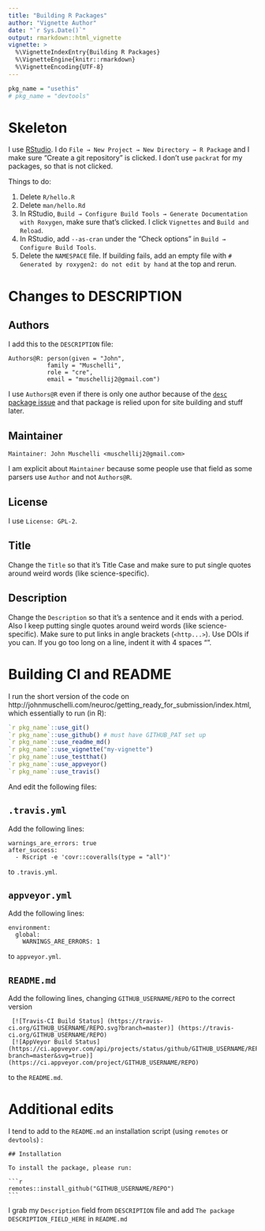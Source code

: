 ```yaml
---
title: "Building R Packages"
author: "Vignette Author"
date: "`r Sys.Date()`"
output: rmarkdown::html_vignette
vignette: >
  %\VignetteIndexEntry{Building R Packages}
  %\VignetteEngine{knitr::rmarkdown}
  %\VignetteEncoding{UTF-8}
---
```


```r
pkg_name = "usethis"
# pkg_name = "devtools"
```


# Skeleton

I use [RStudio](https://www.rstudio.com/).  I do `File → New Project → New Directory → R Package` and I make sure "Create a git repository" is clicked.  I don't use `packrat` for my packages, so that is not clicked.

Things to do:

1.  Delete `R/hello.R`
2.  Delete `man/hello.Rd`
3.  In RStudio, `Build → Configure Build Tools → Generate Documentation with Roxygen`, make sure that's clicked.  I click `Vignettes` and `Build and Reload`. 
4.  In RStudio, add `--as-cran` under the "Check options" in `Build → Configure Build Tools`.
5.  Delete the `NAMESPACE` file.  If building fails, add an empty file with `# Generated by roxygen2: do not edit by hand` at the top and rerun.

# Changes to DESCRIPTION

## Authors

I add this to the `DESCRIPTION` file:
```
Authors@R: person(given = "John",
           family = "Muschelli",
           role = "cre",
           email = "muschellij2@gmail.com")
```

I use `Authors@R` even if there is only one author because of the [`desc` package issue](https://github.com/r-lib/desc/issues/44) and that package is relied upon for site building and stuff later.

## Maintainer

```
Maintainer: John Muschelli <muschellij2@gmail.com>
```

I am explicit about `Maintainer` because some people use that field as some parsers use `Author` and not `Authors@R`.

## License

I use `License: GPL-2`. 

## Title

Change the `Title` so that it's Title Case and make sure to put single quotes around weird words (like science-specific).  


## Description

Change the `Description` so that it's a sentence and it ends with a period.  Also I keep putting single quotes around weird words (like science-specific).  Make sure to put links in angle brackets (`<http...>`).  Use DOIs if you can.  If you go too long on a line, indent it with 4 spaces "`    `".


# Building CI and README

I run the short version of the code on http://johnmuschelli.com/neuroc/getting_ready_for_submission/index.html, which essentially to run (in R):
```r
`r pkg_name`::use_git()
`r pkg_name`::use_github() # must have GITHUB_PAT set up
`r pkg_name`::use_readme_md()
`r pkg_name`::use_vignette("my-vignette")
`r pkg_name`::use_testthat()
`r pkg_name`::use_appveyor()
`r pkg_name`::use_travis()
```

And edit the following files:

## `.travis.yml`

Add the following lines:
```
warnings_are_errors: true 
after_success:
  - Rscript -e 'covr::coveralls(type = "all")'
```
to `.travis.yml`.


## `appveyor.yml`

Add the following lines:
```
environment:
  global:
    WARNINGS_ARE_ERRORS: 1
```
to `appveyor.yml`.

## `README.md`
 
Add the following lines, changing `GITHUB_USERNAME/REPO` to the correct version
```
 [![Travis-CI Build Status] (https://travis-ci.org/GITHUB_USERNAME/REPO.svg?branch=master)] (https://travis-ci.org/GITHUB_USERNAME/REPO)
 [![AppVeyor Build Status](https://ci.appveyor.com/api/projects/status/github/GITHUB_USERNAME/REPO?branch=master&svg=true)](https://ci.appveyor.com/project/GITHUB_USERNAME/REPO)
```
to the `README.md`. 


# Additional edits

I tend to add to the `README.md` an installation script (using `remotes` or `devtools`) :

````
## Installation

To install the package, please run:

```r
remotes::install_github("GITHUB_USERNAME/REPO")
```
````

I grab my `Description` field from `DESCRIPTION` file and add `The package DESCRIPTION_FIELD_HERE` in `README.md`





